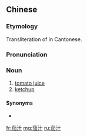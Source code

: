==Chinese==
{{zh-forms}}

===Etymology===
Transliteration of {{etyl|en|zh}} {{m|en|ketchup}} in Cantonese.

===Pronunciation===
{{zh-pron
|m=qiézhī
|c=ke4-2 zap1
|cat=n
}}

===Noun===
{{zh-noun}}

# [[tomato juice]]
# [[ketchup]]

====Synonyms====
* {{zh-l|番茄汁}}

{{zh-cat|Beverages|Foods}}

[[fr:茄汁]]
[[mg:茄汁]]
[[ru:茄汁]]